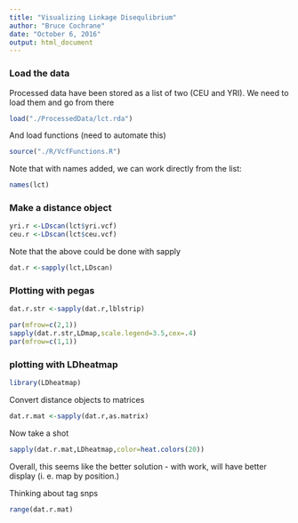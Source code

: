 ```yaml
---
title: "Visualizing Linkage Disequlibrium"
author: "Bruce Cochrane"
date: "October 6, 2016"
output: html_document
---
```


### Load the data

Processed data have been stored as a list of two (CEU and YRI).  We need to load them and go from there
```r
load("./ProcessedData/lct.rda")
```

And load functions (need to automate this)

```r
source("./R/VcfFunctions.R")
```

Note that with names added, we can work directly from the list:

```r
names(lct)
```

### Make a distance object

```r
yri.r <-LDscan(lct$yri.vcf)
ceu.r <-LDscan(lct$ceu.vcf)
```

Note that the above could be done with sapply

```r
dat.r <-sapply(lct,LDscan)
```

### Plotting with pegas

```r
dat.r.str <-sapply(dat.r,lblstrip)
```


```r
par(mfrow=c(2,1))
sapply(dat.r.str,LDmap,scale.legend=3.5,cex=.4)
par(mfrow=c(1,1))
```

### plotting with LDheatmap

```r
library(LDheatmap)
```

Convert distance objects to matrices

```r
dat.r.mat <-sapply(dat.r,as.matrix)
```

Now take a shot

```r
sapply(dat.r.mat,LDheatmap,color=heat.colors(20))
```

Overall, this seems like the better solution - with work, will have better display (i. e. map by position.)

Thinking about tag snps

```r
range(dat.r.mat)
```

